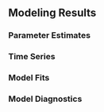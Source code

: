 ## Modeling Results {#sec-assmt-results}

<!-- For each of the following subsections, please describe the results for the base model. -->

### Parameter Estimates


### Time Series


### Model Fits


### Model Diagnostics
